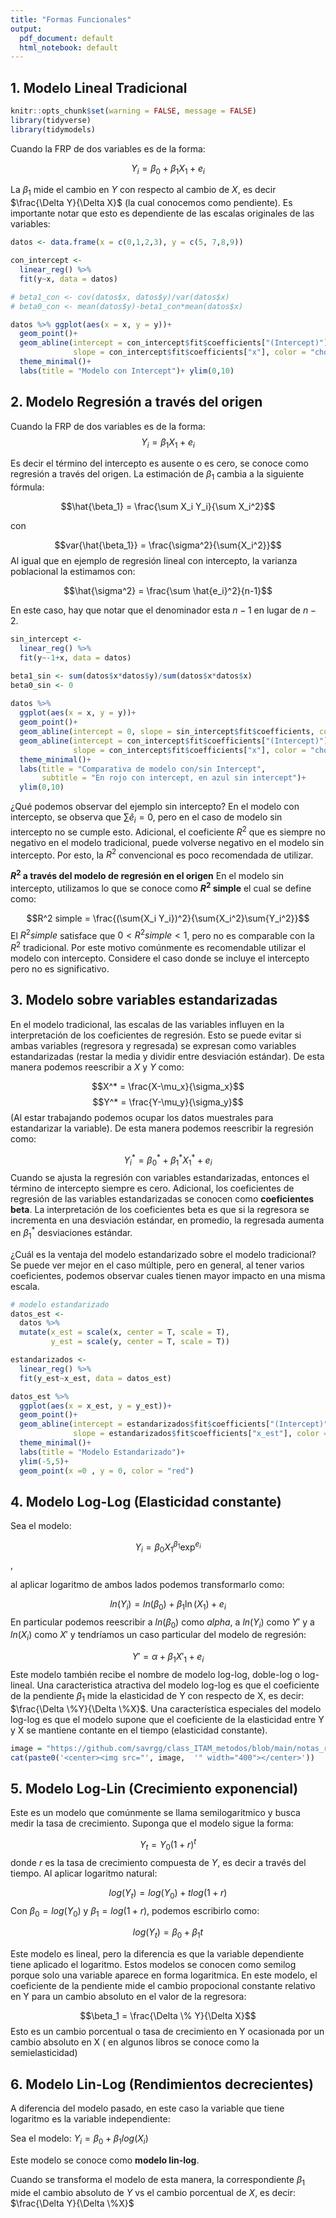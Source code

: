 ```yaml
---
title: "Formas Funcionales"
output:
  pdf_document: default
  html_notebook: default
---
```



## 1. Modelo Lineal Tradicional

```r
knitr::opts_chunk$set(warning = FALSE, message = FALSE) 
library(tidyverse)
library(tidymodels)
```

Cuando la FRP de dos variables es de la forma:

$$ Y_i = \beta_0 + \beta_1 X_1 + e_i$$

La $\beta_1$ mide el cambio en $Y$ con respecto al cambio de $X$, es decir $\frac{\Delta Y}{\Delta X}$ (la cual conocemos como pendiente). Es importante notar que esto es dependiente de las escalas originales de las variables:

```r
datos <- data.frame(x = c(0,1,2,3), y = c(5, 7,8,9))

con_intercept <- 
  linear_reg() %>% 
  fit(y~x, data = datos)

# beta1_con <- cov(datos$x, datos$y)/var(datos$x)
# beta0_con <- mean(datos$y)-beta1_con*mean(datos$x)

datos %>% ggplot(aes(x = x, y = y))+
  geom_point()+
  geom_abline(intercept = con_intercept$fit$coefficients["(Intercept)"],
              slope = con_intercept$fit$coefficients["x"], color = "chocolate3")+
  theme_minimal()+
  labs(title = "Modelo con Intercept")+ ylim(0,10)
```

## 2. Modelo Regresión a través del origen

Cuando la FRP de dos variables es de la forma:
$$ Y_i = \beta_1 X_1 + e_i$$

Es decir el término del intercepto es ausente o es cero, se conoce como regresión a través del origen. La estimación de $\beta_1$ cambia a la siguiente fórmula:

$$\hat{\beta_1} = \frac{\sum X_i Y_i}{\sum X_i^2}$$


con

$$var{\hat{\beta_1}} = \frac{\sigma^2}{\sum{X_i^2}}$$
Al igual que en ejemplo de regresión lineal con intercepto, la varianza poblacional la estimamos con:


$$\hat{\sigma^2} = \frac{\sum \hat{e_i}^2}{n-1}$$



En este caso, hay que notar que el denominador esta $n-1$ en lugar de $n-2$.
```r
sin_intercept <- 
  linear_reg() %>% 
  fit(y~-1+x, data = datos)

beta1_sin <- sum(datos$x*datos$y)/sum(datos$x*datos$x)
beta0_sin <- 0
  
datos %>% 
  ggplot(aes(x = x, y = y))+
  geom_point()+
  geom_abline(intercept = 0, slope = sin_intercept$fit$coefficients, color = "dodgerblue4")+
  geom_abline(intercept = con_intercept$fit$coefficients["(Intercept)"],
              slope = con_intercept$fit$coefficients["x"], color = "chocolate3")+
  theme_minimal()+
  labs(title = "Comparativa de modelo con/sin Intercept",
       subtitle = "En rojo con intercept, en azul sin intercept")+
  ylim(0,10)


```

¿Qué podemos observar del ejemplo sin intercepto? En el modelo con intercepto, se observa que $\sum{\hat{e}_i}  = 0$, pero en el caso de modelo sin intercepto no se cumple esto. Adicional, el coeficiente $R^2$ que es siempre no negativo en el modelo tradicional, puede volverse negativo en el modelo sin intercepto. Por esto, la $R^2$ convencional es poco recomendada de utilizar. 

**$R^2$ a través del modelo de regresión en el origen** En el modelo sin intercepto, utilizamos lo que se conoce como **$R^2$ simple** el cual se define como:

$$R^2 simple = \frac{(\sum{X_i Y_i})^2}{\sum{X_i^2}\sum{Y_i^2}}$$
El $R^2 simple$ satisface que $0<R^2 simple<1$, pero no es comparable con la $R^2$ tradicional. Por este motivo comúnmente es recomendable utilizar el modelo con intercepto. Considere el caso donde se incluye el intercepto pero no es significativo. 

\newpage

## 3. Modelo sobre variables estandarizadas

En el modelo tradicional, las escalas de las variables influyen en la interpretación de los coeficientes de regresión. Esto se puede evitar si ambas variables (regresora y regresada) se expresan como variables estandarizadas (restar la media y dividir entre desviación estándar). De esta manera podemos reescribir a $X$ y $Y$ como:

$$X^* = \frac{X-\mu_x}{\sigma_x}$$
$$Y^* = \frac{Y-\mu_y}{\sigma_y}$$
(Al estar trabajando podemos ocupar los datos muestrales para estandarizar la variable). De esta manera podemos reescribir la regresión como:

$$ Y^*_i = \beta^*_0 + \beta^*_1 X^*_1 + e_i$$
Cuando se ajusta la regresión con variables estandarizadas, entonces el término de intercepto siempre es cero. Adicional, los coeficientes de regresión de las variables estandarizadas se conocen como **coeficientes beta**. La interpretación de los coeficientes beta es que si la regresora se incrementa en una desviación estándar, en promedio, la regresada aumenta en $\beta^*_1$ desviaciones estándar.

¿Cuál es la ventaja del modelo estandarizado sobre el modelo tradicional? Se puede ver mejor en el caso múltiple, pero en general, al tener varios coeficientes, podemos observar cuales tienen mayor impacto en una misma escala. 

```r
# modelo estandarizado
datos_est <- 
  datos %>% 
  mutate(x_est = scale(x, center = T, scale = T),
         y_est = scale(y, center = T, scale = T))

estandarizados <- 
  linear_reg() %>% 
  fit(y_est~x_est, data = datos_est)

datos_est %>% 
  ggplot(aes(x = x_est, y = y_est))+
  geom_point()+
  geom_abline(intercept = estandarizados$fit$coefficients["(Intercept)"],
              slope = estandarizados$fit$coefficients["x_est"], color = "chocolate3")+
  theme_minimal()+
  labs(title = "Modelo Estandarizado")+
  ylim(-5,5)+
  geom_point(x =0 , y = 0, color = "red")

```
\newpage

## 4. Modelo Log-Log (Elasticidad constante)

Sea el modelo:

$$Y_i = \beta_0 X_1^{\beta_1}\exp^{e_i}$$, 

al aplicar logaritmo de ambos lados podemos transformarlo como: 

$$ ln(Y_i) = ln(\beta_0) + \beta_1\ln(X_1) + e_i$$
En particular podemos reescribir a $ln(\beta_0)$ como $alpha$, a $ln(Y_i)$ como $Y'$ y a $ln(X_i)$ como $X'$ y tendríamos un caso particular del modelo de regresión:

$$ Y' = \alpha + \beta_1X'_1 + e_i$$
Este modelo también recibe el nombre de modelo log-log, doble-log o log-lineal. Una caracteristica atractiva del modelo log-log es que el coeficiente de la pendiente $\beta_1$ mide la elasticidad de Y con respecto de X, es decir: $\frac{\Delta \%Y}{\Delta \%X}$. Una característica especiales del modelo log-log es que el modelo supone que el coeficiente de la elasticidad entre Y y X se mantiene contante en el tiempo (elasticidad constante).


```r
image = "https://github.com/savrgg/class_ITAM_metodos/blob/main/notas_r/imgs/04-qqplot1.png?raw=true"
cat(paste0('<center><img src="', image,  '" width="400"></center>'))
```

\newpage


## 5. Modelo Log-Lin (Crecimiento exponencial)
Este es un modelo que comúnmente se llama semilogaritmico y busca medir la tasa de crecimiento. Suponga que el modelo sigue la forma:

$$Y_t = Y_0 (1+r)^t$$
donde $r$ es la tasa de crecimiento compuesta de $Y$, es decir a través del tiempo. Al aplicar logaritmo natural:

$$log(Y_t) = log(Y_0)+tlog (1+r)$$
Con $\beta_0 = log(Y_0)$ y $\beta_1 = log(1+r)$, podemos escribirlo como:

$$log(Y_t) = \beta_0+ \beta_1 t$$

Este modelo es lineal, pero la diferencia es que la variable dependiente tiene aplicado el logaritmo. Estos modelos se conocen como semilog porque solo una variable aparece en forma logaritmica. En este modelo, el coeficiente de la pendiente mide el cambio propocional constante relativo en Y para un cambio absoluto en el valor de la regresora:

$$\beta_1 = \frac{\Delta \%  Y}{\Delta X}$$
Esto es un cambio porcentual o tasa de crecimiento en Y ocasionada por un cambio absoluto en X ( en algunos libros se conoce como la semielasticidad)

\newpage

## 6. Modelo Lin-Log (Rendimientos decrecientes)
A diferencia del modelo pasado, en este caso la variable que tiene logaritmo es la variable independiente:

Sea el modelo:
$Y_i = \beta_0 + \beta_1 log(X_i)$

Este modelo se conoce como **modelo lin-log**.

Cuando se transforma el modelo de esta manera, la correspondiente $\beta_1$ mide el cambio absoluto de $Y$ vs el cambio porcentual de $X$, es decir:  $\frac{\Delta Y}{\Delta \%X}$


